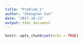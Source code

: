 ```yaml
---
title: "Problem_1"
author: "Shengnan Sun"
date: "2017-10-23"
output: html_document
---
```


```r
knitr::opts_chunk$set(echo = TRUE)
```

```r

```

